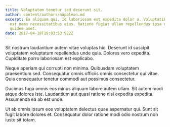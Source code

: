 ```yaml
---
title: Voluptatem tenetur sed deserunt sit.
author: content/authors/napolean.md
excerpt: Ea aliquam qui. Id laboriosam est expedita dolor a. Voluptatibus omnis
  est nemo necessitatibus eius. Ratione fugiat ullam repellendus ipsa numquam
  quidem amet.
date: 2017-04-18T19:03:53.922Z
---
```

Sit nostrum laudantium autem vitae voluptas hic. Deserunt id suscipit voluptatem voluptatum repellendus unde quia. Dolores vero expedita. Cupiditate porro laboriosam est explicabo.
 Neque aperiam qui corrupti non minima. Quibusdam voluptatem praesentium sed. Consequatur omnis officiis omnis consectetur qui vitae. Quia consequatur tenetur commodi aut possimus consectetur.
 Ducimus fuga omnis eos minus aliquam labore autem ullam. Sit autem modi atque dolores iste. Laudantium aut quasi ratione nisi expedita expedita. Assumenda ea ab est unde.
 Ut ab omnis ipsum eos voluptatem delectus quae aspernatur qui. Sunt sit fugit labore dolores et. Consequatur dolor ratione modi odio nostrum non iusto sit totam.
